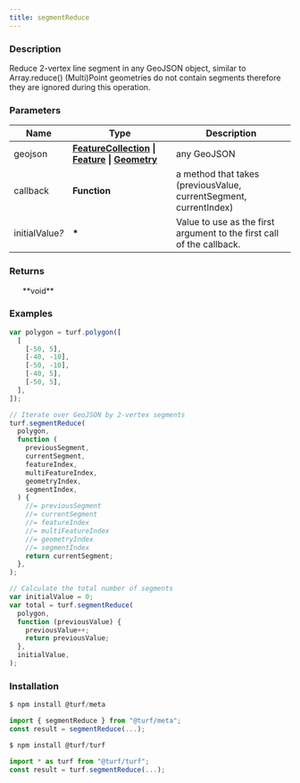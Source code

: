 ```yaml
---
title: segmentReduce
---
```



### Description

Reduce 2-vertex line segment in any GeoJSON object, similar to Array.reduce()
(Multi)Point geometries do not contain segments therefore they are ignored during this operation.

### Parameters

| Name                 | Type                                                                                                                                                                                                  | Description                                                           |
| -------------------- | ----------------------------------------------------------------------------------------------------------------------------------------------------------------------------------------------------- | --------------------------------------------------------------------- |
| geojson              | **[FeatureCollection](https://tools.ietf.org/html/rfc7946#section-3.3) \| [Feature](https://tools.ietf.org/html/rfc7946#section-3.2) \| [Geometry](https://tools.ietf.org/html/rfc7946#section-3.1)** | any GeoJSON                                                           |
| callback             | **Function**                                                                                                                                                                                          | a method that takes (previousValue, currentSegment, currentIndex)     |
| initialValue<i>?</i> | **\***                                                                                                                                                                                                | Value to use as the first argument to the first call of the callback. |

### Returns

<ul>**void**</ul>

### Examples

```javascript
var polygon = turf.polygon([
  [
    [-50, 5],
    [-40, -10],
    [-50, -10],
    [-40, 5],
    [-50, 5],
  ],
]);

// Iterate over GeoJSON by 2-vertex segments
turf.segmentReduce(
  polygon,
  function (
    previousSegment,
    currentSegment,
    featureIndex,
    multiFeatureIndex,
    geometryIndex,
    segmentIndex,
  ) {
    //= previousSegment
    //= currentSegment
    //= featureIndex
    //= multiFeatureIndex
    //= geometryIndex
    //= segmentIndex
    return currentSegment;
  },
);

// Calculate the total number of segments
var initialValue = 0;
var total = turf.segmentReduce(
  polygon,
  function (previousValue) {
    previousValue++;
    return previousValue;
  },
  initialValue,
);
```

### Installation

```javascript
$ npm install @turf/meta

import { segmentReduce } from "@turf/meta";
const result = segmentReduce(...);
```

```javascript
$ npm install @turf/turf

import * as turf from "@turf/turf";
const result = turf.segmentReduce(...);
```
